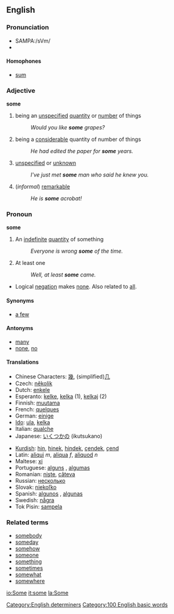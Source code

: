 ==English==

{{rank|could|our|than|65|some|other|very|upon}}

===Pronunciation===
*SAMPA:/sVm/
*{{audio|en-us-some.ogg|Audio (US)}}

====Homophones====
*[[sum]]

===Adjective===
'''some'''

# being an [[unspecified]] [[quantity]] or [[number]] of things
#:''Would you like '''some''' grapes?''
# being a [[considerable]] quantity of number of things
#:''He had edited the paper for '''some''' years.''
# [[unspecified]] or [[unknown]]
#:''I've just met '''some''' man who said he knew you.''
#(''informal'') [[remarkable]]
#:''He is '''some''' acrobat!''


===Pronoun===
'''some'''

# An [[indefinite]] [[quantity]] of something
#:''Everyone is wrong '''some''' of the time.''
# At least one
#:''Well, at least '''some''' came.''
* Logical [[negation]] makes [[none]].  Also related to [[all]].

====Synonyms====
*[[a few]]

====Antonyms====
*[[many]]
*[[none]], [[no]]

====Translations====
{{top}}
*Chinese Characters: [[幾]], (simplified)[[几]]
*Czech: [[několik]]
*Dutch: [[enkele]]
*Esperanto: [[kelke]], [[kelka]] (1), [[kelkaj]] (2)
*Finnish: [[muutama]]
*French: [[quelques]]
*German: [[einige]]
*[[Ido]]: [[ula]], [[kelka]]
*Italian: [[qualche]]
*Japanese: [[いくつかの]] (ikutsukano)
{{mid}}
*[[Kurdish]]: [[hin]], [[hinek]], [[hindek]], [[çendek]], [[çend]]
*Latin: [[aliqui]] ''m'', [[aliqua]] ''f'', [[aliquod]] ''n''
*Maltese: [[xi]]
*Portuguese: [[alguns]] {{m}} {{p}}, [[algumas]] {{f}} {{p}}
*Romanian: [[nişte]], [[câteva]]
*Russian: [[несколько]] 
*Slovak: [[niekoľko]]
*Spanish: [[algunos]] {{m}} {{p}}, [[algunas]] {{f}} {{p}}
*Swedish: [[några]]
*Tok Pisin: [[sampela]]
{{bottom}}

===Related terms===
*[[somebody]]
*[[someday]]
*[[somehow]]
*[[someone]]
*[[something]]
*[[sometimes]]
*[[somewhat]]
*[[somewhere]]


[[Category:English determiners]]
[[Category:100 English basic words]]

[[io:Some]]
[[it:some]]
[[la:Some]]